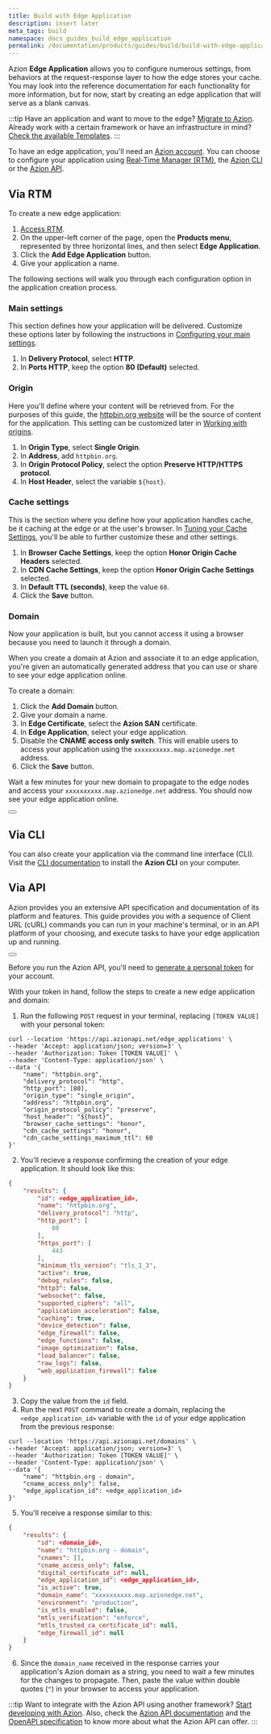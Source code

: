 ```yaml
---
title: Build with Edge Application
description: insert later
meta_tags: build
namespace: docs_guides_build_edge_application
permalink: /documentation/products/guides/build/build-with-edge-application/
---
```


Azion **Edge Application** allows you to configure numerous settings, from behaviors at the request-response layer to how the edge stores your cache. You may look into the reference documentation for each functionality for more information, but for now, start by creating an edge application that will serve as a blank canvas.

:::tip
Have an application and want to move to the edge? [Migrate to Azion](link_migrate). Already work with a certain framework or have an infrastructure in mind? [Check the available Templates](link_templates).
:::

To have an edge application, you'll need an [Azion account](link_accounts). You can choose to configure your application using [Real-Time Manager (RTM)](#via-rtm), the [Azion CLI](#via-cli) or the [Azion API](#via-api).

## Via RTM

To create a new edge application:

1. [Access RTM](link_rtm).
2. On the upper-left corner of the page, open the **Products menu**, represented by three horizontal lines, and then select **Edge Application**.
3. Click the **Add Edge Application** button.
4. Give your application a name.

The following sections will walk you through each configuration option in the application creation process.

### Main settings

This section defines how your application will be delivered. Customize these options later by following the instructions in [Configuring your main settings](link_config_app).

1. In **Delivery Protocol**, select **HTTP**.
2. In **Ports HTTP**, keep the option **80 (Default)** selected.

### Origin

Here you'll define where your content will be retrieved from. For the purposes of this guide, the [httpbin.org website](https://httpbin.org) will be the source of content for the application. This setting can be customized later in [Working with origins](link_work_origins).

1. In **Origin Type**, select **Single Origin**.
2. In **Address**, add `httpbin.org`.
3. In **Origin Protocol Policy**, select the option **Preserve HTTP/HTTPS protocol**.
4. In **Host Header**, select the variable `${host}`.

### Cache settings

This is the section where you define how your application handles cache, be it caching at the edge or at the user's browser. In [Tuning your Cache Settings](link_cache_settings), you'll be able to further customize these and other settings.

1. In **Browser Cache Settings**, keep the option **Honor Origin Cache Headers** selected.
2. In **CDN Cache Settings**, keep the option **Honor Origin Cache Settings** selected.
3. In **Default TTL (seconds)**, keep the value `60`.
4. Click the **Save** button.

### Domain

Now your application is built, but you cannot access it using a browser because you need to launch it through a domain.

When you create a domain at Azion and associate it to an edge application, you're given an automatically generated address that you can use or share to see your edge application online.

To create a domain:

1. Click the **Add Domain** button.
2. Give your domain a name.
3. In **Edge Certificate**, select the **Azion SAN** certificate.
4. In **Edge Application**, select your edge application.
5. Disable the **CNAME access only switch**. This will enable users to access your application using the `xxxxxxxxxx.map.azionedge.net` address.
5. Click the **Save** button.

Wait a few minutes for your new domain to propagate to the edge nodes and access your `xxxxxxxxxx.map.azionedge.net` address. You should now see your edge application online.

<Button href="link_work_with_domains" text="Go to Work with Domains"></Button>

## Via CLI

You can also create your application via the command line interface (CLI). Visit the [CLI documentation](link_cli) to install the **Azion CLI** on your computer.

## Via API

Azion provides you an extensive API specification and documentation of its platform and features. This guide provides you with a sequence of Client URL (cURL) commands you can run in your machine's terminal, or in an API platform of your choosing, and execute tasks to have your edge application up and running.

<Button href="link_api" text="Go to API documentation"></Button>

Before you run the Azion API, you'll need to [generate a personal token](link_personal_token) for your account.

With your token in hand, follow the steps to create a new edge application and domain:

1. Run the following `POST` request in your terminal, replacing `[TOKEN VALUE]` with your personal token:

```curl
curl --location 'https://api.azionapi.net/edge_applications' \
--header 'Accept: application/json; version=3' \
--header 'Authorization: Token [TOKEN VALUE]' \
--header 'Content-Type: application/json' \
--data '{
    "name": "httpbin.org",
    "delivery_protocol": "http",
    "http_port": [80],
    "origin_type": "single_origin",
    "address": "httpbin.org",
    "origin_protocol_policy": "preserve",
    "host_header": "${host}",
    "browser_cache_settings": "honor",
    "cdn_cache_settings": "honor",
    "cdn_cache_settings_maximum_ttl": 60
}'
```

2. You'll recieve a response confirming the creation of your edge application. It should look like this:

```json
{
    "results": {
        "id": <edge_application_id>,
        "name": "httpbin.org",
        "delivery_protocol": "http",
        "http_port": [
            80
        ],
        "https_port": [
            443
        ],
        "minimum_tls_version": "tls_1_3",
        "active": true,
        "debug_rules": false,
        "http3": false,
        "websocket": false,
        "supported_ciphers": "all",
        "application_acceleration": false,
        "caching": true,
        "device_detection": false,
        "edge_firewall": false,
        "edge_functions": false,
        "image_optimization": false,
        "load_balancer": false,
        "raw_logs": false,
        "web_application_firewall": false
    }
}
```

3. Copy the value from the `id` field.
4. Run the next `POST` command to create a domain, replacing the `<edge_application_id>` variable with the `id` of your edge application from the previous response:

```curl
curl --location 'https://api.azionapi.net/domains' \
--header 'Accept: application/json; version=3' \
--header 'Authorization: Token [TOKEN VALUE]' \
--header 'Content-Type: application/json' \
--data '{
    "name": "httpbin.org - domain",
    "cname_access_only": false,
    "edge_application_id": <edge_application_id>
}'
```

5. You'll receive a response similar to this:

```json
{
    "results": {
        "id": <domain_id>,
        "name": "httpbin.org - domain",
        "cnames": [],
        "cname_access_only": false,
        "digital_certificate_id": null,
        "edge_application_id": <edge_application_id>,
        "is_active": true,
        "domain_name": "xxxxxxxxxx.map.azionedge.net",
        "environment": "production",
        "is_mtls_enabled": false,
        "mtls_verification": "enforce",
        "mtls_trusted_ca_certificate_id": null,
        "edge_firewall_id": null
    }
}
```

6. Since the `domain_name` received in the response carries your application's Azion domain as a string, you need to wait a few minutes for the changes to propagate. Then, paste the value within double quotes (`"`) in your browser to access your application.

:::tip
Want to integrate with the Azion API using another framework? [Start developing with Azion](link_developing). Also, check the [Azion API documentation](link_azionapi) and the [OpenAPI specification](link_openapi) to know more about what the Azion API can offer.
:::
